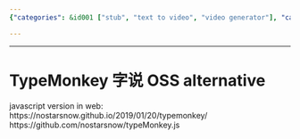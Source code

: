 ```yaml
---
{"categories": &id001 ["stub", "text to video", "video generator"], "category": "JavaScript", "date": "2023-12-22 23:52:59", "description": "TypeMonkey is a JavaScript-based solution that serves as an alternative to OSS (Open Scripting Standard), enabling users to modify existing code on web pages. It can be explored at nostarsnow.github.io/2019/01/20/typemonkey, and the project's code is available on GitHub at github.com/nostarsnow/typeMonkey.js.", "tags": *id001, "title": "TypeMonkey 字说 OSS alternative"}

---
```


------

# TypeMonkey 字说 OSS alternative

javascript version in web:
https://nostarsnow.github.io/2019/01/20/typemonkey/
https://github.com/nostarsnow/typeMonkey.js

